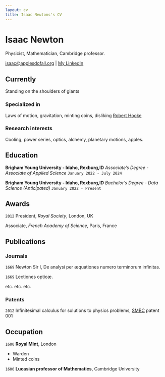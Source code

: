 ```yaml
---
layout: cv
title: Isaac Newtons's CV
---
```

# Isaac Newton
Physicist, Mathematician, Cambridge professor.

<div id="webaddress">
<a href="jonathanascona01@gmail.com">isaac@applesdofall.org</a>
| <a href="https://www.linkedin.com/in/jonathan-ascona/">My LinkedIn</a>
</div>


## Currently

Standing on the shoulders of giants

### Specialized in

Laws of motion, gravitation, minting coins, disliking [Robert Hooke](http://en.wikipedia.org/wiki/Robert_Hooke)


### Research interests

Cooling, power series, optics, alchemy, planetary motions, apples.


## Education

__Brigham Young University - Idaho, Rexburg,ID__
*Associate's Degree - Associate of Applied Science*
`January 2022 - July 2024`

__Brigham Young University - Idaho, Rexburg,ID__
*Bachelor's Degree - Data Science (Anticipated)*
`January 2022 - Present`

## Awards

`2012`
President, *Royal Society*, London, UK

Associate, *French Academy of Science*, Paris, France



## Publications

<!-- A list is also available [online](http://scholar.google.co.uk/citations?user=LTOTl0YAAAAJ) -->

### Journals

`1669`
Newton Sir I, De analysi per æquationes numero terminorum infinitas. 

`1669`
Lectiones opticæ.

etc. etc. etc.

### Patents

`2012`
Infinitesimal calculus for solutions to physics problems, [SMBC](http://www.techdirt.com/articles/20121011/09312820678/if-patents-had-been-around-time-newton.shtml) patent 001


## Occupation

`1600`
__Royal Mint__, London

- Warden
- Minted coins

`1600`
__Lucasian professor of Mathematics__, Cambridge University



<!-- ### Footer

Last updated: May 2013 -->